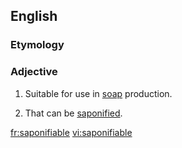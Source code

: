 ==English==

===Etymology===
{{suffix|en|saponify|able}}

===Adjective===
{{en-adj}}

# Suitable for use in [[soap]] production.
# {{lb|en|organic chemistry|of a lipid}} That can be [[saponified]].

[[fr:saponifiable]]
[[vi:saponifiable]]